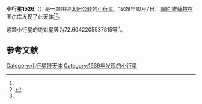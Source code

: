 {{Infobox planet
| bgcolour = #FFFFC0
| name = 1526 Mikkeli
| symbol = 
| image = 
| caption = 
| discovery = yes
| discovery_ref = 
| discoverer = [[爾約·維薩拉|爾約·維薩拉]]
| discovery_site = [[图尔库|图尔库]] 
| discovered = 1939年10月7日
| designations = yes
| mp_name = 
| named_after = 
| alt_names = 1939 TF/ 1953 TK2
| mp_category = [[主带小行星|主带小行星]]
| orbit_ref = <ref name="a">[http://ssd.jpl.nasa.gov/sbdb.cgi?sstr=1526 1526 Mikkeli] {{Wayback|url=http://ssd.jpl.nasa.gov/sbdb.cgi?sstr=1526 |date=20201119070922 }}，小行星數據庫瀏覽器（JPL Small-Body Database Browser）－[[美国国家航空航天局|美国国家航空航天局]]喷气推进实验室</ref>
| epoch = 2456400.5 (2013年4月18日更新)
| aphelion = {{convert|2.748979486352571|AU|km|3|abbr=on|lk=out}}
| perihelion = {{convert|1.880950726474047|AU|km|3|abbr=on}}
| semimajor = {{convert|2.314965106413309|AU|km|3|abbr=on}}
| eccentricity = 0.18748204
| period = 1286.51573 [[日|日]]<br />3.52[[儒略年|儒略年]]
| avg_speed = 
| inclination = 6.203297930534792
| asc_node = 337.0411627815051
| mean_anomaly = 
| arg_peri = 72.6042205537815
| satellites = 
| physical_characteristics = yes
| dimensions = 
| mass = 
| density = 
| surface_grav = 
| escape_velocity = 
| sidereal_day = 
| axial_tilt = 
| pole_ecliptic_lat = 
| pole_ecliptic_lon = 
| albedo = 
| temperatures= 
| temp_name1 = 
| mean_temp_1 = 
| max_temp_1 = 
| temp_name2 = 
| max_temp_2 = 
| spectral_type = 
| abs_magnitude = 72.6042205537815
}}

'''小行星1526'''（{{lang-en|1526 Mikkeli}}）是一颗围绕[[太阳|太阳]][[公转|公转]]的[[小行星|小行星]]。1939年10月7日，[[爾約·維薩拉|爾約·維薩拉]]在图尔库发现了此天体<ref name="a" /><ref>{{cite news|title=小行星列表|url=http://cfa-www.harvard.edu/iau/lists/NumberedMPs.txt|accessdate=2013-07-08|newspaper=哈佛大学|archive-date=2008-05-17|archive-url=https://web.archive.org/web/20080517010638/http://cfa-www.harvard.edu/iau/lists/NumberedMPs.txt|dead-url=no}}</ref>。

这颗小行星的[[绝对星等|绝对星等]]为72.6042205537815等<ref name="a" />。

==参考文献==
{{reflist}}
{{Minor Planet Number|[[小行星1525|小行星1525]]|[[小行星1527|小行星1527]]}}

{{小天体}}

[[Category:小行星带天体|Category:小行星带天体]]
[[Category:1939年发现的小行星|Category:1939年发现的小行星]]

{{asteroid-stub}}